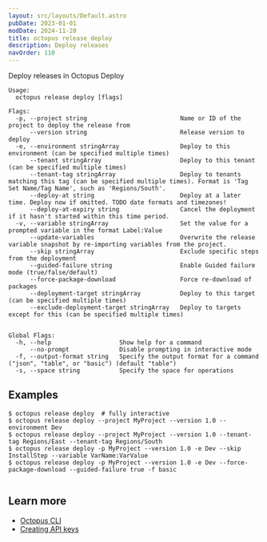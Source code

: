 ```yaml
---
layout: src/layouts/Default.astro
pubDate: 2023-01-01
modDate: 2024-11-20
title: octopus release deploy
description: Deploy releases
navOrder: 110
---
```


Deploy releases in Octopus Deploy

```
Usage:
  octopus release deploy [flags]

Flags:
  -p, --project string                          Name or ID of the project to deploy the release from
      --version string                          Release version to deploy
  -e, --environment stringArray                 Deploy to this environment (can be specified multiple times)
      --tenant stringArray                      Deploy to this tenant (can be specified multiple times)
      --tenant-tag stringArray                  Deploy to tenants matching this tag (can be specified multiple times). Format is 'Tag Set Name/Tag Name', such as 'Regions/South'.
      --deploy-at string                        Deploy at a later time. Deploy now if omitted. TODO date formats and timezones!
      --deploy-at-expiry string                 Cancel the deployment if it hasn't started within this time period.
  -v, --variable stringArray                    Set the value for a prompted variable in the format Label:Value
      --update-variables                        Overwrite the release variable snapshot by re-importing variables from the project.
      --skip stringArray                        Exclude specific steps from the deployment
      --guided-failure string                   Enable Guided failure mode (true/false/default)
      --force-package-download                  Force re-download of packages
      --deployment-target stringArray           Deploy to this target (can be specified multiple times)
      --exclude-deployment-target stringArray   Deploy to targets except for this (can be specified multiple times)


Global Flags:
  -h, --help                   Show help for a command
      --no-prompt              Disable prompting in interactive mode
  -f, --output-format string   Specify the output format for a command ("json", "table", or "basic") (default "table")
  -s, --space string           Specify the space for operations

```

## Examples

<SamplesInstance />

```
$ octopus release deploy  # fully interactive
$ octopus release deploy --project MyProject --version 1.0 --environment Dev
$ octopus release deploy --project MyProject --version 1.0 --tenant-tag Regions/East --tenant-tag Regions/South
$ octopus release deploy -p MyProject --version 1.0 -e Dev --skip InstallStep --variable VarName:VarValue
$ octopus release deploy -p MyProject --version 1.0 -e Dev --force-package-download --guided-failure true -f basic


```

## Learn more

- [Octopus CLI](/docs/octopus-rest-api/cli)
- [Creating API keys](/docs/octopus-rest-api/how-to-create-an-api-key)